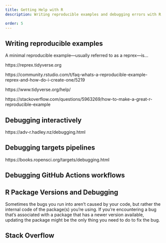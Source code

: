 ```yaml
---
title: Getting Help with R
description: Writing reproducible examples and debugging errors with R.

order: 5
---
```


## Writing reproducible examples

A minimal reproducible example—usually referred to as a reprex—is…

https://reprex.tidyverse.org

https://community.rstudio.com/t/faq-whats-a-reproducible-example-reprex-and-how-do-i-create-one/5219

https://www.tidyverse.org/help/

https://stackoverflow.com/questions/5963269/how-to-make-a-great-r-reproducible-example

## Debugging interactively

https://adv-r.hadley.nz/debugging.html

## Debugging targets pipelines

https://books.ropensci.org/targets/debugging.html

## Debugging GitHub Actions workflows

## R Package Versions and Debugging

Sometimes the bugs you run into aren’t caused by your code, but rather the internal code of the package(s) you’re using. If you’re encountering a bug that’s associated with a package that has a newer version available, updating the package might be the only thing you need to do to fix the bug.

## Stack Overflow
